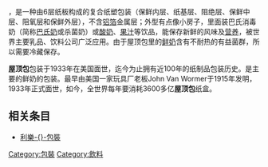 {{noteTA
|1=zh-hans:屋顶包; zh-cn:屋顶包; zh-tw:利樂包;
}} 
{{not|利樂包裝}}
{{Unreferenced |time=2010-05-01T13:29:38+00:00 }}
{{地區用詞|tw=利樂包|cn=屋頂包、新鮮屋|start=|as=稱作|before='''|after='''}}，是一种由6层纸板构成的复合纸塑包装（保鲜内层、纸基层、阻绝层、保鲜中层、阻氧层和保鲜外层），不含[[铝箔|铝箔]]金属层；外型有点像小房子，里面装巴氏消毒奶（简称[[巴氏奶|巴氏奶]]或杀菌奶）或[[酸奶|酸奶]]、[[果汁|果汁]]等饮品，能保存新鲜的风味及[[营养|营养]]，被世界主要乳品、饮料公司广泛应用。由于屋顶包里的[[鲜奶|鲜奶]]含有不耐热的有益菌群，所以需要冷藏保存。

'''屋顶包'''包装于1933年在美国面世，迄今为止拥有近100年的纸制品包装历史。是主要的鲜奶的包装。最早由美国一家玩具厂老板John Van Wormer于1915年发明，1933年正式面世，如今，全世界每年要消耗3600多亿'''屋顶包'''纸盒。

==相关条目==
*[[利樂包裝|利樂-{}-包裝]]

[[Category:包裝|Category:包裝]]
[[Category:飲料|Category:飲料]]